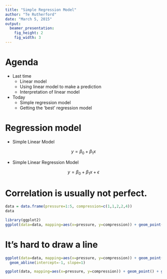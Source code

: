 ```yaml
---
title: "Simple Regression Model"
author: "Te Rutherford"
date: "March 5, 2015"
output:
  beamer_presentation:
    fig_height: 2
    fig_width: 3
---
```

# Agenda
* Last time
    + Linear model
    + Using linear model to make a prediction
    + Interpretation of linear model
* Today
    + Simple regression model
    + Getting the 'best' regression model

# Regression model

* Simple Linear Model 

$$ y = \beta_0 + \beta_1 x $$

* Simple Linear Regression Model

$$ y = \beta_0 + \beta_1 x + \epsilon$$


# Correlation is usually not perfect. 
```r
data = data.frame(pressure=1:5, compression=c(1,1,2,2,4))
data
```
```r
library(ggplot2)
ggplot(data=data, mapping=aes(x=pressure, y=compression)) + geom_point()
```

# It's hard to draw a line

```r
ggplot(data=data, mapping=aes(x=pressure, y=compression)) + geom_point() +
  geom_abline(intercept=-1, slope=1) 
```

```r
ggplot(data, mapping=aes(x=pressure, y=compression)) + geom_point() + geom_abline(intercept=1/4, slope=3/4, color='green') + geom_abline(intercept=-1.5, slope=0.5,color='purple') + geom_abline(intercept=-0.5, slope=5/6, color='red') + geom_smooth(method='lm', color='black')
```

